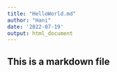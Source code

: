 ```yaml
---
title: "HelloWorld.md"
author: "Hani"
date: '2022-07-19'
output: html_document
---
```

## This is a markdown file